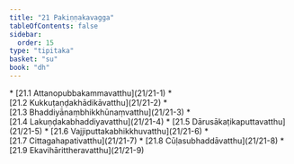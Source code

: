 ```yaml
---
title: "21 Pakiṇṇakavagga"
tableOfContents: false
sidebar:
  order: 15
type: "tipitaka"
basket: "su"
book: "dh"
---
```



<DynamicBreadcrumb />



<TableOfContents book="dh" section="21">
* [21.1 Attanopubbakammavatthu](21/21-1)
* [21.2 Kukkuṭaṇḍakhādikāvatthu](21/21-2)
* [21.3 Bhaddiyānaṃbhikkhūnaṃvatthu](21/21-3)
* [21.4 Lakuṇḍakabhaddiyavatthu](21/21-4)
* [21.5 Dārusākaṭikaputtavatthu](21/21-5)
* [21.6 Vajjiputtakabhikkhuvatthu](21/21-6)
* [21.7 Cittagahapativatthu](21/21-7)
* [21.8 Cūḷasubhaddāvatthu](21/21-8)
* [21.9 Ekavihārittheravatthu](21/21-9)
</TableOfContents>